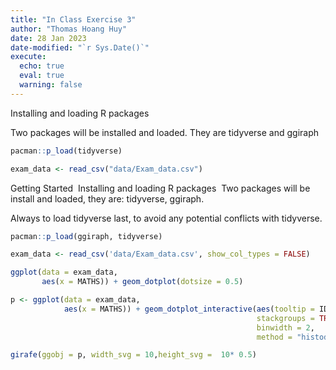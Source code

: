 ```yaml
---
title: "In Class Exercise 3"
author: "Thomas Hoang Huy"
date: 28 Jan 2023
date-modified: "`r Sys.Date()`"
execute: 
  echo: true
  eval: true
  warning: false
---
```


Installing and loading R packages

Two packages will be installed and loaded. They are tidyverse and ggiraph

```r
pacman::p_load(tidyverse)
```

```r
exam_data <- read_csv("data/Exam_data.csv")
```
Getting Started 
Installing and loading R packages 
Two packages will be install and loaded, they are: tidyverse, ggiraph. 

Always to load tidyverse last, to avoid any potential conflicts with tidyverse.

```r
pacman::p_load(ggiraph, tidyverse)
```

```r
exam_data <- read_csv('data/Exam_data.csv', show_col_types = FALSE)
```

```r
ggplot(data = exam_data,
       aes(x = MATHS)) + geom_dotplot(dotsize = 0.5)
```
```r
p <- ggplot(data = exam_data,
            aes(x = MATHS)) + geom_dotplot_interactive(aes(tooltip = ID),
                                                       stackgroups = TRUE,
                                                       binwidth = 2,
                                                       method = "histodot") + scale_y_continuous(NULL, breaks = NULL)

girafe(ggobj = p, width_svg = 10,height_svg =  10* 0.5)
```

